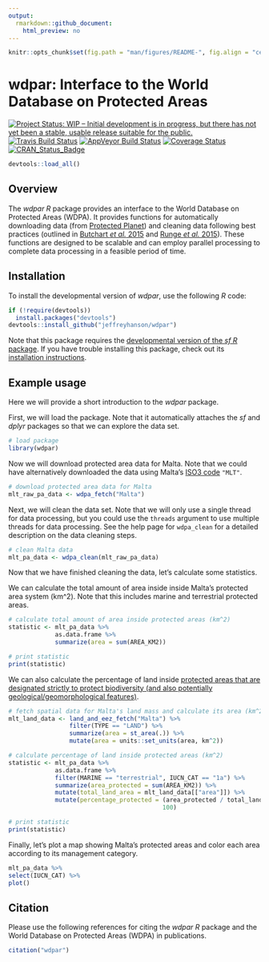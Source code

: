 ```yaml
---
output:
  rmarkdown::github_document:
    html_preview: no
---
```


```r
knitr::opts_chunk$set(fig.path = "man/figures/README-", fig.align = "center")
```

<!--- README.md is generated from README.Rmd. Please edit that file -->

# wdpar: Interface to the World Database on Protected Areas

[![Project Status: WIP – Initial development is in progress, but there has not yet been a stable, usable release suitable for the public.](http://www.repostatus.org/badges/latest/wip.svg)](http://www.repostatus.org/#wip)
[![Travis Build Status](https://img.shields.io/travis/jeffreyhanson/wdpar/master.svg?label=Mac%20OSX%20%26%20Linux)](https://travis-ci.org/jeffreyhanson/wdpar)
[![AppVeyor Build Status](https://img.shields.io/appveyor/ci/jeffreyhanson/wdpa/master.svg?label=Windows)](https://ci.appveyor.com/project/jeffreyhanson/wdpar)
[![Coverage Status](https://codecov.io/github/jeffreyhanson/wdpa/coverage.svg?branch=master)](https://codecov.io/github/jeffreyhanson/wdpar?branch=master)
[![CRAN_Status_Badge](http://www.r-pkg.org/badges/version/wdpa)](https://CRAN.R-project.org/package=wdpar)

```r
devtools::load_all()
```

## Overview

The _wdpar R_ package provides an interface to the World Database on Protected Areas (WDPA). It provides functions for automatically downloading data (from [Protected Planet](http://protectedplanet.net)) and cleaning data following best practices (outlined in [Butchart _et al._ 2015](https://dx.doi.org/10.1111/conl.12158) and [Runge _et al._ 2015](https://dx.doi.org/10.1126/science.aac9180)). These functions are designed to be scalable and can employ parallel processing to complete data processing in a feasible period of time.

## Installation

To install the developmental version of _wdpar_, use the following _R_ code:

```r
if (!require(devtools))
  install.packages("devtools")
devtools::install_github("jeffreyhanson/wdpar")
```

Note that this package requires the [developmental version of the _sf R_ package](https://github.com/r-spatial/sf). If you have trouble installing this package, check out its [installation instructions](https://github.com/r-spatial/sf#installling).

## Example usage

Here we will provide a short introduction to the _wdpar_ package.

First, we will load the package. Note that it automatically attaches the _sf_ and _dplyr_ packages so that we can explore the data set.

```r
# load package
library(wdpar)
```

Now we will download protected area data for Malta. Note that we could have alternatively downloaded the data using Malta's [ISO3 code](https://en.wikipedia.org/wiki/ISO_3166-1_alpha-3) `"MLT"`.

```r
# download protected area data for Malta
mlt_raw_pa_data <- wdpa_fetch("Malta")
```

Next, we will clean the data set. Note that we will only use a single thread for data processing, but you could use the `threads` argument to use multiple threads for data processing. See the help page for `wdpa_clean` for a detailed description on the data cleaning steps.

```r
# clean Malta data
mlt_pa_data <- wdpa_clean(mlt_raw_pa_data)
```

Now that we have finished cleaning the data, let's calculate some statistics.

We can calculate the total amount of area inside inside Malta's protected area system (km^2). Note that this includes marine and terrestrial protected areas.

```r
# calculate total amount of area inside protected areas (km^2)
statistic <- mlt_pa_data %>%
             as.data.frame %>%
             summarize(area = sum(AREA_KM2))

# print statistic
print(statistic)
```

We can also calculate the percentage of land inside [protected areas that are designated strictly to protect biodiversity (and also potentially geological/geomorphological features)](https://www.iucn.org/theme/protected-areas/about/protected-area-categories).

```r
# fetch spatial data for Malta's land mass and calculate its area (km^2)
mlt_land_data <- land_and_eez_fetch("Malta") %>%
                 filter(TYPE == "LAND") %>%
                 summarize(area = st_area(.)) %>%
                 mutate(area = units::set_units(area, km^2))

# calculate percentage of land inside protected areas (km^2)
statistic <- mlt_pa_data %>%
             as.data.frame %>%
             filter(MARINE == "terrestrial", IUCN_CAT == "1a") %>%
             summarize(area_protected = sum(AREA_KM2)) %>%
             mutate(total_land_area = mlt_land_data[["area"]]) %>%
             mutate(percentage_protected = (area_protected / total_land_area) *
                                           100)

# print statistic
print(statistic)
```

Finally, let's plot a map showing Malta's protected areas and color each area according to its management category.

```r
mlt_pa_data %>%
select(IUCN_CAT) %>%
plot()
```

## Citation

Please use the following references for citing the _wdpar R_ package and the World Database on Protected Areas (WDPA) in publications.

```r
citation("wdpar")
```
